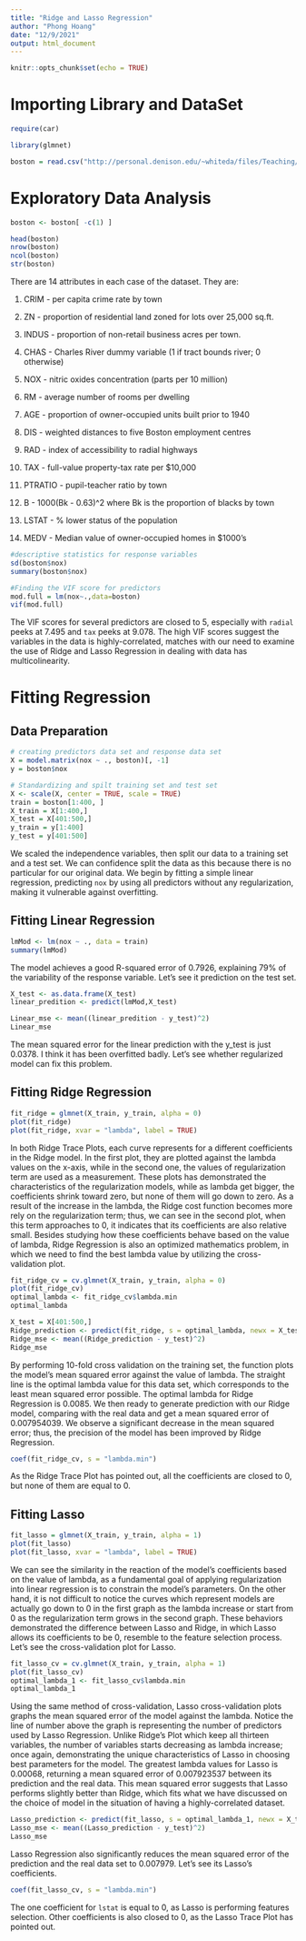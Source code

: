 ---
title: "Ridge and Lasso Regression"
author: "Phong Hoang"
date: "12/9/2021"
output: html_document
---

```{r setup, include=FALSE}
knitr::opts_chunk$set(echo = TRUE)
```

# Importing Library and DataSet
```{r}
require(car)
```

```{r}
library(glmnet)
```

```{r}
boston = read.csv("http://personal.denison.edu/~whiteda/files/Teaching/boston.csv",header=TRUE)
```

# Exploratory Data Analysis

```{r}
boston <- boston[ -c(1) ]
```

```{r}
head(boston)
nrow(boston)
ncol(boston)
str(boston)
```

There are 14 attributes in each case of the dataset. They are:

  1. CRIM - per capita crime rate by town
  
  2. ZN - proportion of residential land zoned for lots over 25,000 sq.ft.
  
  3. INDUS - proportion of non-retail business acres per town.
  
  4. CHAS - Charles River dummy variable (1 if tract bounds river; 0 otherwise)
  
  5. NOX - nitric oxides concentration (parts per 10 million)
  
  6. RM - average number of rooms per dwelling
  
  7. AGE - proportion of owner-occupied units built prior to 1940
  8. DIS - weighted distances to five Boston employment centres
  9. RAD - index of accessibility to radial highways
  10. TAX - full-value property-tax rate per $10,000
  11. PTRATIO - pupil-teacher ratio by town
  12. B - 1000(Bk - 0.63)^2 where Bk is the proportion of blacks by town
  13. LSTAT - % lower status of the population
  14. MEDV - Median value of owner-occupied homes in $1000's

```{r}
#descriptive statistics for response variables
sd(boston$nox)
summary(boston$nox)
```

```{r}
#Finding the VIF score for predictors
mod.full = lm(nox~.,data=boston)
vif(mod.full)
```

The VIF scores for several predictors are closed to 5, especially with `radial` peeks at 7.495 and `tax` peeks at 9.078. The high VIF scores suggest the variables in the data is highly-correlated, matches with our need to examine the use of Ridge and Lasso Regression in dealing with data has multicolinearity. 

# Fitting Regression

## Data Preparation

```{r}
# creating predictors data set and response data set
X = model.matrix(nox ~ ., boston)[, -1]
y = boston$nox
```

```{r}
# Standardizing and spilt training set and test set
X <- scale(X, center = TRUE, scale = TRUE)
train = boston[1:400, ]
X_train = X[1:400,]
X_test = X[401:500,]
y_train = y[1:400]
y_test = y[401:500]
```

We scaled the independence variables, then split our data to a training set and a test set. We can confidence split the data as this because there is no particular for our original data. We begin by fitting a simple linear regression, predicting `nox` by using all predictors without any regularization, making it vulnerable against overfitting.

## Fitting Linear Regression

```{r}
lmMod <- lm(nox ~ ., data = train)
summary(lmMod)
```
The model achieves a good R-squared error of 0.7926, explaining 79% of the variability of the response variable. Let's see it prediction on the test set. 

```{r}
X_test <- as.data.frame(X_test)
linear_predition <- predict(lmMod,X_test)
```

```{r}
Linear_mse <- mean((linear_predition - y_test)^2)
Linear_mse
```

The mean squared error for the linear prediction with the y_test is just 0.0378. I think it has been overfitted badly. Let's see whether regularized model can fix this problem.

## Fitting Ridge Regression

```{r}
fit_ridge = glmnet(X_train, y_train, alpha = 0)
plot(fit_ridge)
plot(fit_ridge, xvar = "lambda", label = TRUE)
```

In both Ridge Trace Plots, each curve represents for a different coefficients in the Ridge model. In the first plot, they are plotted against the lambda values on the x-axis, while in the second one, the values of regularization term are used as a measurement. These plots has demonstrated the characteristics of the regularization models, while as lambda get bigger, the coefficients shrink toward zero, but none of them will go down to zero. As a result of the increase in the lambda, the Ridge cost function becomes more rely on the regularization term; thus, we can see in the second plot, when this term approaches to 0, it indicates that its coefficients are also relative small. Besides studying how these coefficients behave based on the value of lambda, Ridge Regression is also an optimized mathematics problem, in which we need to find the best lambda value by utilizing the cross-validation plot.

```{r}
fit_ridge_cv = cv.glmnet(X_train, y_train, alpha = 0)
plot(fit_ridge_cv)
optimal_lambda <- fit_ridge_cv$lambda.min
optimal_lambda
```

```{r}
X_test = X[401:500,]
Ridge_prediction <- predict(fit_ridge, s = optimal_lambda, newx = X_test)
Ridge_mse <- mean((Ridge_prediction - y_test)^2)
Ridge_mse
```

By performing 10-fold cross validation on the training set, the function plots the model's mean squared error against the value of lambda. The straight line is the optimal lambda value for this data set, which corresponds to the least mean squared error possible. The optimal lambda for Ridge Regression is 0.0085. We then ready to generate prediction with our Ridge model, comparing with the real data and get a mean squared error of 0.007954039. We observe a significant decrease in the mean squared error; thus, the precision of the model has been improved by Ridge Regression.

```{r}
coef(fit_ridge_cv, s = "lambda.min")
```

As the Ridge Trace Plot has pointed out, all the coefficients are closed to 0, but none of them are equal to 0.

## Fitting Lasso

```{r}
fit_lasso = glmnet(X_train, y_train, alpha = 1)
plot(fit_lasso)
plot(fit_lasso, xvar = "lambda", label = TRUE)
```

We can see the similarity in the reaction of the model's coefficients based on the value of lambda, as a fundamental goal of applying regularization into linear regression is to constrain the model's parameters. On the other hand, it is not difficult to notice the curves which represent models are actually go down to 0 in the first graph as the lambda increase or start from 0 as the regularization term grows in the second graph. These behaviors demonstrated the difference between Lasso and Ridge, in which Lasso allows its coefficients to be 0, resemble to the feature selection process. Let's see the cross-validation plot for Lasso.

```{r}
fit_lasso_cv = cv.glmnet(X_train, y_train, alpha = 1)
plot(fit_lasso_cv)
optimal_lambda_1 <- fit_lasso_cv$lambda.min
optimal_lambda_1
```

Using the same method of cross-validation, Lasso cross-validation plots graphs the mean squared error of the model against the lambda. Notice the line of number above the graph is representing the number of predictors used by Lasso Regression. Unlike Ridge's Plot which keep all thirteen variables, the number of variables starts decreasing as lambda increase; once again, demonstrating the unique characteristics of Lasso in choosing best parameters for the model. The greatest lambda values for Lasso is 0.00068, returning a mean squared error of 0.007923537 between its prediction and the real data. This mean squared error suggests that Lasso performs slightly better than Ridge, which fits what we have discussed on the choice of model in the situation of having a highly-correlated dataset.

```{r}
Lasso_prediction <- predict(fit_lasso, s = optimal_lambda_1, newx = X_test)
Lasso_mse <- mean((Lasso_prediction - y_test)^2)
Lasso_mse
```

Lasso Regression also significantly reduces the mean squared error of the prediction and the real data set to 0.007979. Let's see its Lasso's coefficients.

```{r}
coef(fit_lasso_cv, s = "lambda.min")
```

The one coefficient for `lstat` is equal to 0, as Lasso is performing features selection. Other coefficients is also closed to 0, as the Lasso Trace Plot has pointed out.
